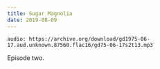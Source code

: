 ```yaml
---
title: Sugar Magnolia
date: 2019-08-09
---
```


`audio: https://archive.org/download/gd1975-06-17.aud.unknown.87560.flac16/gd75-06-17s2t13.mp3`

Episode two.
